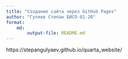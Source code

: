```yaml
---
title: "Создание сайта через GitHub Pages"
author: "Гуляев Степан БИСО-01-20"
format: 
    md:
        output-file: README.md
---
```

https://stepangulyaev.github.io/quarta_website/
